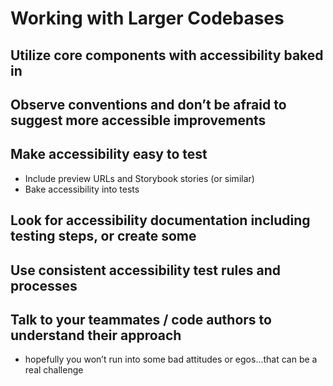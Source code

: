 # Working with Larger Codebases

## Utilize core components with accessibility baked in

## Observe conventions and don’t be afraid to suggest more accessible improvements

## Make accessibility easy to test

- Include preview URLs and Storybook stories (or similar)
- Bake accessibility into tests

## Look for accessibility documentation including testing steps, or create some

## Use consistent accessibility test rules and processes

## Talk to your teammates / code authors to understand their approach

- hopefully you won’t run into some bad attitudes or egos...that can be a real challenge